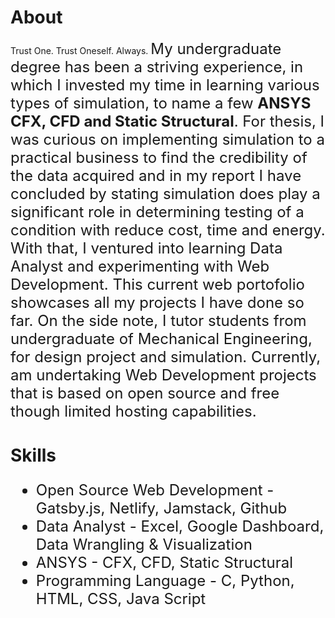 # About

Trust One. Trust Oneself. Always. 
<font size="5">
My undergraduate degree has been a striving experience, in which I invested my time in learning various types of simulation, to name a few <strong>ANSYS CFX, CFD and Static Structural</strong>. For thesis, I was curious on implementing simulation to a practical business to find the credibility of the data acquired and in my report I have concluded by stating simulation does play a significant role in determining testing of a condition with reduce cost, time and energy. With that, I ventured into learning Data Analyst and experimenting with Web Development. This current web portofolio showcases all my projects I have done so far. On the side note, I tutor students from undergraduate of Mechanical Engineering, for design project and simulation. Currently, am undertaking Web Development projects that is based on open source and free though limited hosting capabilities.
</font>


# Skills
<font size="5">
<ul>
<li>Open Source Web Development - Gatsby.js, Netlify, Jamstack, Github</li>
<li>Data Analyst - Excel, Google Dashboard, Data Wrangling & Visualization</li>
<li>ANSYS - CFX, CFD, Static Structural</li>
<li>Programming Language - C, Python, HTML, CSS, Java Script</li>
</ul>
</font>